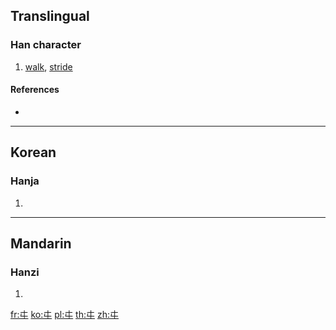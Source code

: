 {{character info/new}}
{{also|𡕒|ヰ}}
==Translingual==

===Han character===
{{Han char|rn=2|rad=丨|as=02|sn=3|canj=JV}}

# [[walk]], [[stride]]

====References====
* {{Han ref|kx=0079.020|hdz=10009.060|uh=3404|ud=13316}}

----

==Korean==

===Hanja===
{{ko-hanja|hangeul=과|rv=gwa|mr=kwa|y=kwa|eumhun=걷다|ehrv=geotda|ehmr=kŏtta|ehy=ketta}}

# {{defn|lang=ko|sort=丨02}}

----

==Mandarin==

===Hanzi===
{{cmn-hanzi|pin=[[kuà]] ([[kua4]])|wg=k'ua<sup>4</sup>}}

# {{defn|lang=cmn|sort=丨02}}

[[fr:㐄]]
[[ko:㐄]]
[[pl:㐄]]
[[th:㐄]]
[[zh:㐄]]